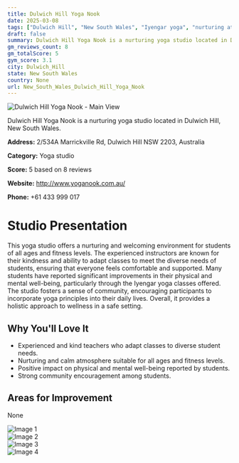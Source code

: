 ```yaml
---
title: Dulwich Hill Yoga Nook
date: 2025-03-08
tags: ["Dulwich Hill", "New South Wales", "Iyengar yoga", "nurturing atmosphere", "community-focused", "Dulwich Hill"]  
draft: false
summary: Dulwich Hill Yoga Nook is a nurturing yoga studio located in Dulwich Hill, New South Wales.
gm_reviews_count: 8
gm_totalScore: 5
gym_score: 3.1
city: Dulwich_Hill
state: New South Wales
country: None
url: New_South_Wales_Dulwich_Hill_Yoga_Nook
---
```


<div className="aspect-[16/9] relative my-8">
  <img 
    src="https://lh5.googleusercontent.com/p/AF1QipOLwZeuqvaxETJgk22BiV-y-0kin31OiNOCf4h0=w1920-h1080-k-no"
    alt="Dulwich Hill Yoga Nook - Main View"
    className="object-cover absolute inset-0 w-full h-full rounded-lg"
  />
</div>

Dulwich Hill Yoga Nook is a nurturing yoga studio located in Dulwich Hill, New South Wales.

**Address:** 2/534A Marrickville Rd, Dulwich Hill NSW 2203, Australia

**Category:** Yoga studio

**Score:** 5 based on 8 reviews

**Website:** http://www.yoganook.com.au/

**Phone:** +61 433 999 017

# Studio Presentation

This yoga studio offers a nurturing and welcoming environment for students of all ages and fitness levels. The experienced instructors are known for their kindness and ability to adapt classes to meet the diverse needs of students, ensuring that everyone feels comfortable and supported. Many students have reported significant improvements in their physical and mental well-being, particularly through the Iyengar yoga classes offered. The studio fosters a sense of community, encouraging participants to incorporate yoga principles into their daily lives. Overall, it provides a holistic approach to wellness in a safe setting.



## Why You'll Love It

- Experienced and kind teachers who adapt classes to diverse student needs.
- Nurturing and calm atmosphere suitable for all ages and fitness levels.
- Positive impact on physical and mental well-being reported by students.
- Strong community encouragement among students.

## Areas for Improvement

None

<div className="grid grid-cols-1 xl:grid-cols-2 gap-4 my-8">
<div className="aspect-[4/3] relative"><img src="https://lh3.googleusercontent.com/p/AF1QipMtZ54Xt84t3iIfxrY3Ge72BaWf0jZSNSGYiQT7=w1920-h1080-k-no" alt="Image 1" className="object-cover absolute inset-0 w-full h-full rounded-lg" /></div>
<div className="aspect-[4/3] relative"><img src="https://lh5.googleusercontent.com/p/AF1QipNLwh5_5WE1SVLUKIKNYc0c35cFw6r44pmDF2zb=w1920-h1080-k-no" alt="Image 2" className="object-cover absolute inset-0 w-full h-full rounded-lg" /></div>
<div className="aspect-[4/3] relative"><img src="https://lh5.googleusercontent.com/p/AF1QipNhvEtp5RmasY1GQ6gvQj1HH_HtJ2VyiQd1n9rn=w1920-h1080-k-no" alt="Image 3" className="object-cover absolute inset-0 w-full h-full rounded-lg" /></div>
<div className="aspect-[4/3] relative"><img src="https://lh5.googleusercontent.com/p/AF1QipN_jOq4Z_G0Eu8EL8M-t1oyIM-5er_gyPxumm_k=w1920-h1080-k-no" alt="Image 4" className="object-cover absolute inset-0 w-full h-full rounded-lg" /></div>
</div>